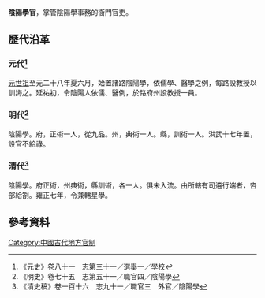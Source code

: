 {{copyedit|time=2014-05-10T07:18:49+00:00}}
'''陰陽學官'''，掌管陰陽學事務的衙門官吏。
== 歷代沿革 ==
=== 元代<ref>《元史》卷八十一　志第三十一／選舉一／學校</ref> ===
[[元世祖|元世祖]]至元二十八年夏六月，始置諸路陰陽學，依儒學、醫學之例，每路設教授以訓誨之。延祐初，令陰陽人依儒、醫例，於路府州設教授一員。
=== 明代<ref>《明史》卷七十五　志第五十一／職官四／陰陽學</ref> ===
陰陽學。府，正術一人，從九品。州，典術一人。縣，訓術一人。洪武十七年置，設官不給祿。
=== 清代<ref>《清史稿》卷一百十六　志九十一／職官三　外官／陰陽學</ref> ===
陰陽學。府正術，州典術，縣訓術，各一人。俱未入流。由所轄有司遴行端者，咨部給劄。雍正七年，令兼轄星學。

==參考資料==
{{reflist}}
[[Category:中國古代地方官制|Category:中國古代地方官制]]